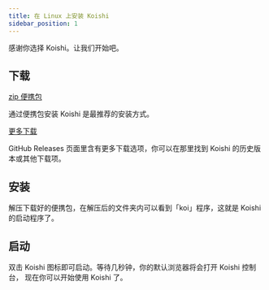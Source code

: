 ```yaml
---
title: 在 Linux 上安装 Koishi
sidebar_position: 1
---
```



感谢你选择 Koishi。让我们开始吧。

## 下载

<Tabs groupId="install-method">
<TabItem value="portable" label="便携包（推荐）" default>

<p>
  <a
    className="button button--secondary"
    href="http://ghproxy.com/https://github.com/koishijs/koishi-desktop/releases/download/v0.8.1/koishi-desktop-linux-x64-v0.8.1.zip"
    target="_blank"
    rel="noopener noreferrer"
  >
    zip 便携包
  </a>
</p>

通过便携包安装 Koishi 是最推荐的安装方式。

</TabItem>
<TabItem value="more" label="更多下载">

<p>
  <a
    className="button button--secondary"
    href="https://github.com/koishijs/koishi-desktop/releases"
    target="_blank"
    rel="noopener noreferrer"
  >
    更多下载
  </a>
</p>

GitHub Releases 页面里含有更多下载选项，你可以在那里找到 Koishi 的历史版本或其他下载项。

</TabItem>
</Tabs>

## 安装

<Tabs groupId="install-method">
<TabItem value="portable" label="便携包（推荐）" default>

解压下载好的便携包，在解压后的文件夹内可以看到「koi」程序，这就是 Koishi 的启动程序了。

</TabItem>
</Tabs>

## 启动

双击 Koishi 图标即可启动。等待几秒钟，你的默认浏览器将会打开 Koishi 控制台，
现在你可以开始使用 Koishi 了。

